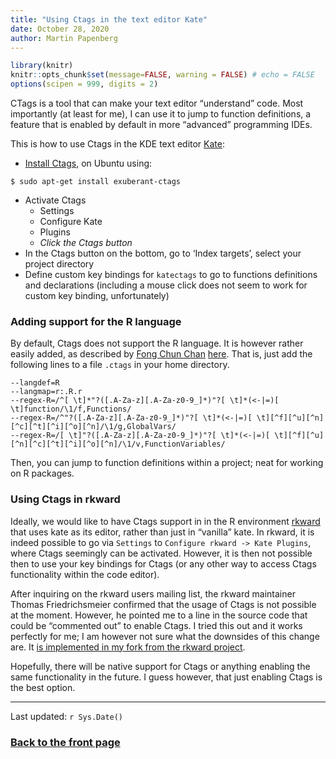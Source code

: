 ```yaml
---
title: "Using Ctags in the text editor Kate"
date: October 28, 2020
author: Martin Papenberg
---
```


```r
library(knitr)
knitr::opts_chunk$set(message=FALSE, warning = FALSE) # echo = FALSE
options(scipen = 999, digits = 2)
```

CTags is a tool that can make your text editor "understand" code. Most 
importantly (at least for me), I can use it to jump to function definitions, a 
feature that is enabled by default in more "advanced" programming IDEs. 

This is how to use Ctags in the KDE text editor [Kate](https://kate-editor.org/): 

- [Install Ctags](https://askubuntu.com/questions/383762/how-to-configure-ctags-in-kate?newreg=8d72ea3598cf4f44b023303500500bed), 
on Ubuntu using:

```
$ sudo apt-get install exuberant-ctags 
```

- Activate Ctags
  * Settings 
  * Configure Kate
  * Plugins 
  * *Click the Ctags button*

- In the Ctags button on the bottom, go to 'Index targets', select your project 
directory
- Define custom key bindings for `katectags` to go to functions definitions and 
declarations (including a mouse click does not seem to work for custom key 
binding, unfortunately)

### Adding support for the R language

By default, Ctags does not support the R language. It is however rather easily 
added, as described by [Fong Chun Chan](https://tinyheero.github.io/about/) 
[here](https://tinyheero.github.io/2017/05/13/r-vim-ctags.html). That is,
just add the following lines to a file `.ctags` in your home directory. 

```
--langdef=R
--langmap=r:.R.r
--regex-R=/^[ \t]*"?([.A-Za-z][.A-Za-z0-9_]*)"?[ \t]*(<-|=)[ \t]function/\1/f,Functions/
--regex-R=/^"?([.A-Za-z][.A-Za-z0-9_]*)"?[ \t]*(<-|=)[ \t][^f][^u][^n][^c][^t][^i][^o][^n]/\1/g,GlobalVars/
--regex-R=/[ \t]"?([.A-Za-z][.A-Za-z0-9_]*)"?[ \t]*(<-|=)[ \t][^f][^u][^n][^c][^t][^i][^o][^n]/\1/v,FunctionVariables/
```

Then, you can jump to function definitions within a project; neat for working on 
R packages. 

### Using Ctags in rkward

Ideally, we would like to have Ctags support in in the R environment 
[rkward](https://rkward.kde.org) that uses kate as its editor, rather than just 
in "vanilla" kate. In rkward, it is indeed possible to go via `Settings` to 
`Configure rkward -> Kate Plugins`, where Ctags seemingly can be activated. 
However, it is then not possible then to use your key bindings for Ctags (or any 
other way to access Ctags functionality within the code editor). 

After inquiring on the rkward users mailing list, the rkward maintainer Thomas 
Friedrichsmeier confirmed that the usage of Ctags is not possible at the moment. 
However, he pointed me to a line in the source code that could be "commented 
out" to enable Ctags. I tried this out and it works perfectly for me; I am 
however not sure what the downsides of this change are. It [is implemented in my 
fork from the rkward 
project](https://invent.kde.org/mpapenberg/rkward/-/tree/enable-ctags). 

Hopefully, there will be native support for Ctags or anything enabling 
the same functionality in the future. I guess however, that just enabling Ctags 
is the best option. 

---

Last updated: `r Sys.Date()`

### <a href="index.html">Back to the front page</a>

&nbsp;
